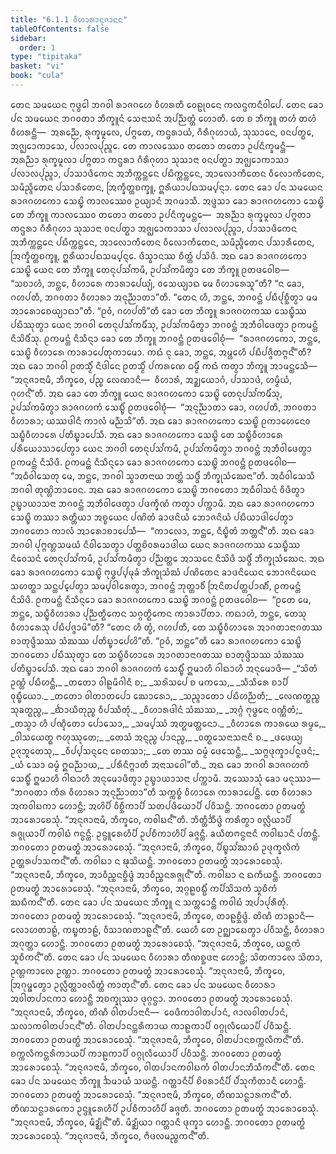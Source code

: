 ```yaml
---
title: "6.1.1 ᩅᩥᩉᩣᩁᩣᨶᩩᨩᩣᨶᨶ"
tableOfContents: false
sidebar:
  order: 1
type: "tipitaka"
basket: "vi"
book: "cula"
---
```



<DynamicBreadcrumb />

<Division number="294" book="cula">

<Paragraph number="1259" book="cula">
ᨲᩮᨶ ᩈᨾᨿᩮᨶ ᨻᩩᨴ᩠ᨵᩮᩤ ᨽᨣᩅᩤ ᩁᩣᨩᨣᩉᩮ ᩅᩥᩉᩁᨲᩥ ᩅᩮᩊᩩᩅᨶᩮ ᨠᩃᨶ᩠ᨴᨠᨶᩥᩅᩤᨸᩮ. ᨲᩮᨶ ᨡᩮᩣ ᨸᨶ ᩈᨾᨿᩮᨶ ᨽᨣᩅᨲᩣ ᨽᩥᨠ᩠ᨡᩪᨶᩴ ᩈᩮᨶᩣᩈᨶᩴ ᩋᨸᨬ᩠ᨬᨲ᩠ᨲᩴ ᩉᩮᩣᨲᩥ. ᨲᩮ ᨧ ᨽᩥᨠ᩠ᨡᩪ ᨲᩉᩴ ᨲᩉᩴ ᩅᩥᩉᩁᨶ᩠ᨲᩥ—  ᩋᩁᨬ᩠ᨬᩮ, ᩁᩩᨠ᩠ᨡᨾᩪᩃᩮ, ᨸᨻ᩠ᨻᨲᩮ, ᨠᨶ᩠ᨴᩁᩣᨿᩴ, ᨣᩥᩁᩥᨣᩩᩉᩣᨿᩴ, ᩈᩩᩈᩣᨶᩮ, ᩅᨶᨸᨲ᩠ᨳᩮ, ᩋᨩ᩠ᨫᩮᩣᨠᩣᩈᩮ, ᨸᩃᩣᩃᨸᩩᨬ᩠ᨩᩮ. ᨲᩮ ᨠᩣᩃᩔᩮᩅ ᨲᨲᩮᩣ ᨲᨲᩮᩣ ᩏᨸᨶᩥᨠ᩠ᨡᨾᨶ᩠ᨲᩥ—  ᩋᩁᨬ᩠ᨬᩣ ᩁᩩᨠ᩠ᨡᨾᩪᩃᩣ ᨸᨻ᩠ᨻᨲᩣ ᨠᨶ᩠ᨴᩁᩣ ᨣᩥᩁᩥᨣᩩᩉᩣ ᩈᩩᩈᩣᨶᩣ ᩅᨶᨸᨲ᩠ᨳᩣ ᩋᨩ᩠ᨫᩮᩣᨠᩣᩈᩣ ᨸᩃᩣᩃᨸᩩᨬ᩠ᨩᩣ, ᨸᩣᩈᩣᨴᩥᨠᩮᨶ ᩋᨽᩥᨠ᩠ᨠᨶ᩠ᨲᩮᨶ ᨸᨭᩥᨠ᩠ᨠᨶ᩠ᨲᩮᨶ, ᩋᩣᩃᩮᩣᨠᩥᨲᩮᨶ ᩅᩥᩃᩮᩣᨠᩥᨲᩮᨶ, ᩈᨾᩥᨬ᩠ᨩᩥᨲᩮᨶ ᨸᩈᩣᩁᩥᨲᩮᨶ, ᩒᨠ᩠ᨡᩥᨲ᩠ᨲᨧᨠ᩠ᨡᩪ, ᩍᩁᩥᨿᩣᨸᨳᩈᨾ᩠ᨸᨶ᩠ᨶᩣ. ᨲᩮᨶ ᨡᩮᩣ ᨸᨶ ᩈᨾᨿᩮᨶ ᩁᩣᨩᨣᩉᨠᩮᩣ ᩈᩮᨭ᩠ᨮᩦ ᨠᩣᩃᩔᩮᩅ ᩏᨿ᩠ᨿᩣᨶᩴ ᩋᨣᨾᩣᩈᩥ. ᩋᨴ᩠ᨴᩈᩣ ᨡᩮᩣ ᩁᩣᨩᨣᩉᨠᩮᩣ ᩈᩮᨭ᩠ᨮᩦ ᨲᩮ ᨽᩥᨠ᩠ᨡᩪ ᨠᩣᩃᩔᩮᩅ ᨲᨲᩮᩣ ᨲᨲᩮᩣ ᩏᨸᨶᩥᨠ᩠ᨡᨾᨶ᩠ᨲᩮ—  ᩋᩁᨬ᩠ᨬᩣ ᩁᩩᨠ᩠ᨡᨾᩪᩃᩣ ᨸᨻ᩠ᨻᨲᩣ ᨠᨶ᩠ᨴᩁᩣ ᨣᩥᩁᩥᨣᩩᩉᩣ ᩈᩩᩈᩣᨶᩣ ᩅᨶᨸᨲ᩠ᨳᩣ ᩋᨩ᩠ᨫᩮᩣᨠᩣᩈᩣ ᨸᩃᩣᩃᨸᩩᨬ᩠ᨩᩣ, ᨸᩣᩈᩣᨴᩥᨠᩮᨶ ᩋᨽᩥᨠ᩠ᨠᨶ᩠ᨲᩮᨶ ᨸᨭᩥᨠ᩠ᨠᨶ᩠ᨲᩮᨶ, ᩋᩣᩃᩮᩣᨠᩥᨲᩮᨶ ᩅᩥᩃᩮᩣᨠᩥᨲᩮᨶ, ᩈᨾᩥᨬ᩠ᨩᩥᨲᩮᨶ ᨸᩈᩣᩁᩥᨲᩮᨶ, ᩒᨠ᩠ᨡᩥᨲ᩠ᨲᨧᨠ᩠ᨡᩪ, ᩍᩁᩥᨿᩣᨸᨳᩈᨾ᩠ᨸᨶ᩠ᨶᩮ. ᨴᩥᩈ᩠ᩅᩣᨶᩔ ᨧᩥᨲ᩠ᨲᩴ ᨸᩈᩦᨴᩥ. ᩋᨳ ᨡᩮᩣ ᩁᩣᨩᨣᩉᨠᩮᩣ ᩈᩮᨭ᩠ᨮᩦ ᨿᩮᨶ ᨲᩮ ᨽᩥᨠ᩠ᨡᩪ ᨲᩮᨶᩩᨸᩈᩘᨠᨾᩥ, ᩏᨸᩈᩘᨠᨾᩥᨲ᩠ᩅᩣ ᨲᩮ ᨽᩥᨠ᩠ᨡᩪ ᩑᨲᨴᩅᩮᩤᨧ—  “ᩈᨧᩣᩉᩴ, ᨽᨶ᩠ᨲᩮ, ᩅᩥᩉᩣᩁᩮ ᨠᩣᩁᩣᨸᩮᨿ᩠ᨿᩴ, ᩅᩈᩮᨿ᩠ᨿᩣᨳ ᨾᩮ ᩅᩥᩉᩣᩁᩮᩈᩪ”ᨲᩥ? “ᨶ ᨡᩮᩣ, ᨣᩉᨸᨲᩥ, ᨽᨣᩅᨲᩣ ᩅᩥᩉᩣᩁᩣ ᩋᨶᩩᨬ᩠ᨬᩣᨲᩣ”ᨲᩥ. “ᨲᩮᨶ ᩉᩥ, ᨽᨶ᩠ᨲᩮ, ᨽᨣᩅᨶ᩠ᨲᩴ ᨸᨭᩥᨸᩩᨧ᩠ᨨᩥᨲ᩠ᩅᩣ ᨾᨾ ᩋᩣᩁᩮᩣᨧᩮᨿ᩠ᨿᩣᨳᩣ”ᨲᩥ. “ᩑᩅᩴ, ᨣᩉᨸᨲᩦ”ᨲᩥ ᨡᩮᩣ ᨲᩮ ᨽᩥᨠ᩠ᨡᩪ ᩁᩣᨩᨣᩉᨠᩔ ᩈᩮᨭ᩠ᨮᩥᩔ ᨸᨭᩥᩔᩩᨲ᩠ᩅᩣ ᨿᩮᨶ ᨽᨣᩅᩤ ᨲᩮᨶᩩᨸᩈᩘᨠᨾᩥᩴᩈᩩ, ᩏᨸᩈᩘᨠᨾᩥᨲ᩠ᩅᩣ ᨽᨣᩅᨶ᩠ᨲᩴ ᩋᨽᩥᩅᩤᨴᩮᨲ᩠ᩅᩣ ᩑᨠᨾᨶ᩠ᨲᩴ ᨶᩥᩈᩦᨴᩥᩴᩈᩩ. ᩑᨠᨾᨶ᩠ᨲᩴ ᨶᩥᩈᩥᨶ᩠ᨶᩣ ᨡᩮᩣ ᨲᩮ ᨽᩥᨠ᩠ᨡᩪ ᨽᨣᩅᨶ᩠ᨲᩴ ᩑᨲᨴᩅᩮᩤᨧᩩᩴ—  “ᩁᩣᨩᨣᩉᨠᩮᩣ, ᨽᨶ᩠ᨲᩮ, ᩈᩮᨭ᩠ᨮᩦ ᩅᩥᩉᩣᩁᩮ ᨠᩣᩁᩣᨸᩮᨲᩩᨠᩣᨾᩮᩣ. ᨠᨳᩴ ᨶᩩ ᨡᩮᩣ, ᨽᨶ᩠ᨲᩮ, ᩋᨾ᩠ᩉᩮᩉᩥ ᨸᨭᩥᨸᨩ᩠ᨩᩥᨲᨻ᩠ᨻᨶ᩺”ᨲᩥ? ᩋᨳ ᨡᩮᩣ ᨽᨣᩅᩤ ᩑᨲᩈ᩠ᨾᩥᩴ ᨶᩥᨴᩤᨶᩮ ᩑᨲᩈ᩠ᨾᩥᩴ ᨸᨠᩁᨱᩮ ᨵᨾ᩠ᨾᩥᩴ ᨠᨳᩴ ᨠᨲ᩠ᩅᩣ ᨽᩥᨠ᩠ᨡᩪ ᩋᩣᨾᨶ᩠ᨲᩮᩈᩥ—  “ᩋᨶᩩᨩᩣᨶᩣᨾᩥ, ᨽᩥᨠ᩠ᨡᩅᩮ, ᨸᨬ᩠ᨧ ᩃᩮᨱᩣᨶᩥ—  ᩅᩥᩉᩣᩁᩴ, ᩋᨯ᩠ᨰᨿᩮᩣᨣᩴ, ᨸᩣᩈᩣᨴᩴ, ᩉᨾ᩠ᨾᩥᨿᩴ, ᨣᩩᩉᨶ᩺”ᨲᩥ.
</Paragraph>

<Paragraph number="1260" book="cula">
ᩋᨳ ᨡᩮᩣ ᨲᩮ ᨽᩥᨠ᩠ᨡᩪ ᨿᩮᨶ ᩁᩣᨩᨣᩉᨠᩮᩣ ᩈᩮᨭ᩠ᨮᩦ ᨲᩮᨶᩩᨸᩈᩘᨠᨾᩥᩴᩈᩩ, ᩏᨸᩈᩘᨠᨾᩥᨲ᩠ᩅᩣ ᩁᩣᨩᨣᩉᨠᩴ ᩈᩮᨭ᩠ᨮᩥᩴ ᩑᨲᨴᩅᩮᩤᨧᩩᩴ—  “ᩋᨶᩩᨬ᩠ᨬᩣᨲᩣ ᨡᩮᩣ, ᨣᩉᨸᨲᩥ, ᨽᨣᩅᨲᩣ ᩅᩥᩉᩣᩁᩣ; ᨿᩔᨴᩤᨶᩥ ᨠᩣᩃᩴ ᨾᨬ᩠ᨬᩈᩦ”ᨲᩥ. ᩋᨳ ᨡᩮᩣ ᩁᩣᨩᨣᩉᨠᩮᩣ ᩈᩮᨭ᩠ᨮᩦ ᩑᨠᩣᩉᩮᨶᩮᩅ ᩈᨭ᩠ᨮᩥᩅᩥᩉᩣᩁᩮ ᨸᨲᩥᨭ᩠ᨮᩣᨸᩮᩈᩥ. ᩋᨳ ᨡᩮᩣ ᩁᩣᨩᨣᩉᨠᩮᩣ ᩈᩮᨭ᩠ᨮᩦ ᨲᩮ ᩈᨭ᩠ᨮᩥᩅᩥᩉᩣᩁᩮ ᨸᩁᩥᨿᩮᩣᩈᩣᨸᩮᨲ᩠ᩅᩣ ᨿᩮᨶ ᨽᨣᩅᩤ ᨲᩮᨶᩩᨸᩈᩘᨠᨾᩥ, ᩏᨸᩈᩘᨠᨾᩥᨲ᩠ᩅᩣ ᨽᨣᩅᨶ᩠ᨲᩴ ᩋᨽᩥᩅᩤᨴᩮᨲ᩠ᩅᩣ ᩑᨠᨾᨶ᩠ᨲᩴ ᨶᩥᩈᩦᨴᩥ. ᩑᨠᨾᨶ᩠ᨲᩴ ᨶᩥᩈᩥᨶ᩠ᨶᩮᩣ ᨡᩮᩣ ᩁᩣᨩᨣᩉᨠᩮᩣ ᩈᩮᨭ᩠ᨮᩦ ᨽᨣᩅᨶ᩠ᨲᩴ ᩑᨲᨴᩅᩮᩤᨧ—  “ᩋᨵᩥᩅᩤᩈᩮᨲᩩ ᨾᩮ, ᨽᨶ᩠ᨲᩮ, ᨽᨣᩅᩤ ᩈ᩠ᩅᩣᨲᨶᩣᨿ ᨽᨲ᩠ᨲᩴ ᩈᨴ᩠ᨵᩥᩴ ᨽᩥᨠ᩠ᨡᩩᩈᩴᨥᩮᨶᩣ”ᨲᩥ. ᩋᨵᩥᩅᩤᩈᩮᩈᩥ ᨽᨣᩅᩤ ᨲᩩᨱ᩠ᩉᩦᨽᩣᩅᩮᨶ. ᩋᨳ ᨡᩮᩣ ᩁᩣᨩᨣᩉᨠᩮᩣ ᩈᩮᨭ᩠ᨮᩦ ᨽᨣᩅᨲᩮᩣ ᩋᨵᩥᩅᩤᩈᨶᩴ ᩅᩥᨴᩥᨲ᩠ᩅᩣ ᩏᨭ᩠ᨮᩣᨿᩣᩈᨶᩣ ᨽᨣᩅᨶ᩠ᨲᩴ ᩋᨽᩥᩅᩤᨴᩮᨲ᩠ᩅᩣ ᨸᨴᨠ᩠ᨡᩥᨱᩴ ᨠᨲ᩠ᩅᩣ ᨸᨠ᩠ᨠᩣᨾᩥ.
</Paragraph>

<Paragraph number="1261" book="cula">
ᩋᨳ ᨡᩮᩣ ᩁᩣᨩᨣᩉᨠᩮᩣ ᩈᩮᨭ᩠ᨮᩦ ᨲᩔᩣ ᩁᨲ᩠ᨲᩥᨿᩣ ᩋᨧ᩠ᨧᨿᩮᨶ ᨸᨱᩦᨲᩴ ᨡᩣᨴᨶᩦᨿᩴ ᨽᩮᩣᨩᨶᩦᨿᩴ ᨸᨭᩥᨿᩣᨴᩤᨸᩮᨲ᩠ᩅᩣ ᨽᨣᩅᨲᩮᩣ ᨠᩣᩃᩴ ᩋᩣᩁᩮᩣᨧᩣᨸᩮᩈᩥ—  “ᨠᩣᩃᩮᩣ, ᨽᨶ᩠ᨲᩮ, ᨶᩥᨭ᩠ᨮᩥᨲᩴ ᨽᨲ᩠ᨲᨶ᩺”ᨲᩥ. ᩋᨳ ᨡᩮᩣ ᨽᨣᩅᩤ ᨸᩩᨻ᩠ᨻᨱ᩠ᩉᩈᨾᨿᩴ ᨶᩥᩅᩤᩈᩮᨲ᩠ᩅᩣ ᨸᨲ᩠ᨲᨧᩦᩅᩁᨾᩣᨴᩤᨿ ᨿᩮᨶ ᩁᩣᨩᨣᩉᨠᩔ ᩈᩮᨭ᩠ᨮᩥᩔ ᨶᩥᩅᩮᩈᨶᩴ ᨲᩮᨶᩩᨸᩈᩘᨠᨾᩥ, ᩏᨸᩈᩘᨠᨾᩥᨲ᩠ᩅᩣ ᨸᨬ᩠ᨬᨲ᩠ᨲᩮ ᩋᩣᩈᨶᩮ ᨶᩥᩈᩦᨴᩥ ᩈᨴ᩠ᨵᩥᩴ ᨽᩥᨠ᩠ᨡᩩᩈᩴᨥᩮᨶ. ᩋᨳ ᨡᩮᩣ ᩁᩣᨩᨣᩉᨠᩮᩣ ᩈᩮᨭ᩠ᨮᩦ ᨻᩩᨴ᩠ᨵᨸ᩠ᨸᨾᩩᨡᩴ ᨽᩥᨠ᩠ᨡᩩᩈᩴᨥᩴ ᨸᨱᩦᨲᩮᨶ ᨡᩣᨴᨶᩦᨿᩮᨶ ᨽᩮᩣᨩᨶᩦᨿᩮᨶ ᩈᩉᨲ᩠ᨳᩣ ᩈᨶ᩠ᨲᨸ᩠ᨸᩮᨲ᩠ᩅᩣ ᩈᨾ᩠ᨸᩅᩤᩁᩮᨲ᩠ᩅᩣ, ᨽᨣᩅᨶ᩠ᨲᩴ ᨽᩩᨲ᩠ᨲᩣᩅᩥᩴ ᩒᨶᩦᨲᨸᨲ᩠ᨲᨸᩣᨱᩥᩴ, ᩑᨠᨾᨶ᩠ᨲᩴ ᨶᩥᩈᩦᨴᩥ. ᩑᨠᨾᨶ᩠ᨲᩴ ᨶᩥᩈᩥᨶ᩠ᨶᩮᩣ ᨡᩮᩣ ᩁᩣᨩᨣᩉᨠᩮᩣ ᩈᩮᨭ᩠ᨮᩦ ᨽᨣᩅᨶ᩠ᨲᩴ ᩑᨲᨴᩅᩮᩤᨧ—  “ᩑᨲᩮ ᨾᩮ, ᨽᨶ᩠ᨲᩮ, ᩈᨭ᩠ᨮᩥᩅᩥᩉᩣᩁᩣ ᨸᩩᨬ᩠ᨬᨲ᩠ᨳᩥᨠᩮᨶ ᩈᨣ᩠ᨣᨲ᩠ᨳᩥᨠᩮᨶ ᨠᩣᩁᩣᨸᩥᨲᩣ. ᨠᨳᩣᩉᩴ, ᨽᨶ᩠ᨲᩮ, ᨲᩮᩈᩩ ᩅᩥᩉᩣᩁᩮᩈᩩ ᨸᨭᩥᨸᨩ᩠ᨩᩣᨾᩦ”ᨲᩥ? “ᨲᩮᨶ ᩉᩥ ᨲ᩠ᩅᩴ, ᨣᩉᨸᨲᩥ, ᨲᩮ ᩈᨭ᩠ᨮᩥᩅᩥᩉᩣᩁᩮ ᩋᩣᨣᨲᩣᨶᩣᨣᨲᩔ ᨧᩣᨲᩩᨴ᩠ᨴᩥᩈᩔ ᩈᩴᨥᩔ ᨸᨲᩥᨭ᩠ᨮᩣᨸᩮᩉᩦ”ᨲᩥ. “ᩑᩅᩴ, ᨽᨶ᩠ᨲᩮ”ᨲᩥ ᨡᩮᩣ ᩁᩣᨩᨣᩉᨠᩮᩣ ᩈᩮᨭ᩠ᨮᩦ ᨽᨣᩅᨲᩮᩣ ᨸᨭᩥᩔᩩᨲ᩠ᩅᩣ ᨲᩮ ᩈᨭ᩠ᨮᩥᩅᩥᩉᩣᩁᩮ ᩋᩣᨣᨲᩣᨶᩣᨣᨲᩔ ᨧᩣᨲᩩᨴ᩠ᨴᩥᩈᩔ ᩈᩴᨥᩔ ᨸᨲᩥᨭ᩠ᨮᩣᨸᩮᩈᩥ.
</Paragraph>

</Division>
<Division number="295" book="cula">

<Paragraph number="1262" book="cula">
ᩋᨳ ᨡᩮᩣ ᨽᨣᩅᩤ ᩁᩣᨩᨣᩉᨠᩴ ᩈᩮᨭ᩠ᨮᩥᩴ ᩍᨾᩣᩉᩥ ᨣᩤᨳᩣᩉᩥ ᩋᨶᩩᨾᩮᩣᨴᩥ—
</Paragraph>

<Paragraph number="1263" type="verses" book="cula">
_“ᩈᩦᨲᩴ ᩏᨱ᩠ᩉᩴ ᨸᨭᩥᩉᨶ᩠ᨲᩥ,_  
_ᨲᨲᩮᩣ ᩅᩤᩊᨾᩥᨣᩤᨶᩥ ᨧ;_  
_ᩈᩁᩦᩈᨸᩮ ᨧ ᨾᨠᩈᩮ,_  
_ᩈᩥᩈᩥᩁᩮ ᨧᩣᨸᩥ ᩅᩩᨭ᩠ᨮᩥᨿᩮᩣ._  

</Paragraph>

<Paragraph number="1264" type="verses" book="cula">
_ᨲᨲᩮᩣ ᩅᩤᨲᩣᨲᨸᩮᩣ ᨥᩮᩣᩁᩮᩣ,_  
_ᩈᨬ᩠ᨩᩣᨲᩮᩣ ᨸᨭᩥᩉᨬ᩠ᨬᨲᩥ;_  
_ᩃᩮᨱᨲ᩠ᨳᨬ᩠ᨧ ᩈᩩᨡᨲ᩠ᨳᨬ᩠ᨧ,_  
_ᨫᩣᨿᩥᨲᩩᨬ᩠ᨧ ᩅᩥᨸᩔᩥᨲᩩᩴ._  

</Paragraph>

<Paragraph number="1265" type="verses" book="cula">
_ᩅᩥᩉᩣᩁᨴᩤᨶᩴ ᩈᩴᨥᩔ,_  
_ᩋᨣ᩠ᨣᩴ ᨻᩩᨴ᩠ᨵᩮᨶ ᩅᨱ᩠ᨱᩥᨲᩴ;_  
_ᨲᩈ᩠ᨾᩣ ᩉᩥ ᨸᨱ᩠ᨯᩥᨲᩮᩣ ᨸᩮᩣᩈᩮᩣ,_  
_ᩈᨾ᩠ᨸᩔᩴ ᩋᨲ᩠ᨳᨾᨲ᩠ᨲᨶᩮᩣ._  

</Paragraph>

<Paragraph number="1266" type="verses" book="cula">
_ᩅᩥᩉᩣᩁᩮ ᨠᩣᩁᨿᩮ ᩁᨾ᩠ᨾᩮ,_  
_ᩅᩤᩈᨿᩮᨲ᩠ᨳ ᨻᩉᩩᩔᩩᨲᩮ;_  
_ᨲᩮᩈᩴ ᩋᨶ᩠ᨶᨬ᩠ᨧ ᨸᩣᨶᨬ᩠ᨧ,_  
_ᩅᨲ᩠ᨳᩈᩮᨶᩣᩈᨶᩣᨶᩥ ᨧ._  

</Paragraph>

<Paragraph number="1267" type="verses" book="cula">
_ᨴᨴᩮᨿ᩠ᨿ ᩏᨩᩩᨽᩪᨲᩮᩈᩩ,_  
_ᩅᩥᨸ᩠ᨸᩈᨶ᩠ᨶᩮᨶ ᨧᩮᨲᩈᩣ;_  
_ᨲᩮ ᨲᩔ ᨵᨾ᩠ᨾᩴ ᨴᩮᩈᩮᨶ᩠ᨲᩥ,_  
_ᩈᨻ᩠ᨻᨴᩩᨠ᩠ᨡᩣᨸᨶᩪᨴᨶᩴ;_  
_ᨿᩴ ᩈᩮᩣ ᨵᨾ᩠ᨾᩴ ᩍᨵᨬ᩠ᨬᩣᨿ,_  
_ᨸᩁᩥᨶᩥᨻ᩠ᨻᩣᨲᩥ ᩋᨶᩣᩈᩅᩮᩤ”ᨲᩥ._  

</Paragraph>

<Paragraph number="1268" book="cula">
ᩋᨳ ᨡᩮᩣ ᨽᨣᩅᩤ ᩁᩣᨩᨣᩉᨠᩴ ᩈᩮᨭ᩠ᨮᩥᩴ ᩍᨾᩣᩉᩥ ᨣᩤᨳᩣᩉᩥ ᩋᨶᩩᨾᩮᩣᨴᩥᨲ᩠ᩅᩣ ᩏᨭ᩠ᨮᩣᨿᩣᩈᨶᩣ ᨸᨠ᩠ᨠᩣᨾᩥ.
</Paragraph>

</Division>
<Division number="296" book="cula">

<Paragraph number="1269" book="cula">
ᩋᩔᩮᩣᩈᩩᩴ ᨡᩮᩣ ᨾᨶᩩᩔᩣ—  “ᨽᨣᩅᨲᩣ ᨠᩥᩁ ᩅᩥᩉᩣᩁᩣ ᩋᨶᩩᨬ᩠ᨬᩣᨲᩣ”ᨲᩥ ᩈᨠ᩠ᨠᨧ᩠ᨧᩴ ᩅᩥᩉᩣᩁᩮ ᨠᩣᩁᩣᨸᩮᨶ᩠ᨲᩥ. ᨲᩮ ᩅᩥᩉᩣᩁᩣ ᩋᨠᩅᩤᨭᨠᩣ ᩉᩮᩣᨶ᩠ᨲᩥ; ᩋᩉᩦᨸᩥ ᩅᩥᨧ᩠ᨨᩥᨠᩣᨸᩥ ᩈᨲᨸᨴᩥᨿᩮᩣᨸᩥ ᨸᩅᩥᩈᨶ᩠ᨲᩥ. ᨽᨣᩅᨲᩮᩣ ᩑᨲᨾᨲ᩠ᨳᩴ ᩋᩣᩁᩮᩣᨧᩮᩈᩩᩴ. “ᩋᨶᩩᨩᩣᨶᩣᨾᩥ, ᨽᩥᨠ᩠ᨡᩅᩮ, ᨠᩅᩤᨭᨶ᩺”ᨲᩥ. ᨽᩥᨲ᩠ᨲᩥᨨᩥᨴ᩠ᨴᩴ ᨠᩁᩥᨲ᩠ᩅᩣ ᩅᩃᩖᩥᨿᩣᨸᩥ ᩁᨩ᩠ᨩᩩᨿᩣᨸᩥ ᨠᩅᩤᨭᩴ ᨻᨶ᩠ᨵᨶ᩠ᨲᩥ. ᩏᨶ᩠ᨴᩪᩁᩮᩉᩥᨸᩥ ᩏᨸᨧᩥᨠᩣᩉᩥᨸᩥ ᨡᨩ᩠ᨩᨶ᩠ᨲᩥ. ᨡᨿᩥᨲᨻᨶ᩠ᨵᨶᩣᨶᩥ ᨠᩅᩤᨭᩣᨶᩥ ᨸᨲᨶ᩠ᨲᩥ. ᨽᨣᩅᨲᩮᩣ ᩑᨲᨾᨲ᩠ᨳᩴ ᩋᩣᩁᩮᩣᨧᩮᩈᩩᩴ. “ᩋᨶᩩᨩᩣᨶᩣᨾᩥ, ᨽᩥᨠ᩠ᨡᩅᩮ, ᨸᩥᨭ᩠ᨮᩈᩘᨥᩣᨭᩴ ᩏᨴᩩᨠ᩠ᨡᩃᩥᨠᩴ ᩏᨲ᩠ᨲᩁᨸᩣᩈᨠᨶ᩺”ᨲᩥ. ᨠᩅᩤᨭᩣ ᨶ ᨹᩩᩈᩦᨿᨶ᩠ᨲᩥ. ᨽᨣᩅᨲᩮᩣ ᩑᨲᨾᨲ᩠ᨳᩴ ᩋᩣᩁᩮᩣᨧᩮᩈᩩᩴ. “ᩋᨶᩩᨩᩣᨶᩣᨾᩥ, ᨽᩥᨠ᩠ᨡᩅᩮ, ᩋᩣᩅᩥᨬ᩠ᨨᨶᨧ᩠ᨨᩥᨴ᩠ᨴᩴ ᩋᩣᩅᩥᨬ᩠ᨨᨶᩁᨩ᩠ᨩᩩᨶ᩺”ᨲᩥ. ᨠᩅᩤᨭᩣ ᨶ ᨳᨠᩥᨿᨶ᩠ᨲᩥ. ᨽᨣᩅᨲᩮᩣ ᩑᨲᨾᨲ᩠ᨳᩴ ᩋᩣᩁᩮᩣᨧᩮᩈᩩᩴ. “ᩋᨶᩩᨩᩣᨶᩣᨾᩥ, ᨽᩥᨠ᩠ᨡᩅᩮ, ᩋᨣ᩠ᨣᩊᩅᨭ᩠ᨭᩥᩴ ᨠᨸᩥᩈᩦᩈᨠᩴ ᩈᩪᨧᩥᨠᩴ ᨥᨭᩥᨠᨶ᩺”ᨲᩥ.
</Paragraph>

<Paragraph number="1270" book="cula">
ᨲᩮᨶ ᨡᩮᩣ ᨸᨶ ᩈᨾᨿᩮᨶ ᨽᩥᨠ᩠ᨡᩪ ᨶ ᩈᨠ᩠ᨠᩮᩣᨶ᩠ᨲᩥ ᨠᩅᩤᨭᩴ ᩋᨸᩣᨸᩩᩁᩥᨲᩩᩴ. ᨽᨣᩅᨲᩮᩣ ᩑᨲᨾᨲ᩠ᨳᩴ ᩋᩣᩁᩮᩣᨧᩮᩈᩩᩴ. “ᩋᨶᩩᨩᩣᨶᩣᨾᩥ, ᨽᩥᨠ᩠ᨡᩅᩮ, ᨲᩣᩊᨧ᩠ᨨᩥᨴ᩠ᨴᩴ. ᨲᩦᨱᩥ ᨲᩣᩊᩣᨶᩥ—  ᩃᩮᩣᩉᨲᩣᩊᩴ, ᨠᨭ᩠ᨮᨲᩣᩊᩴ, ᩅᩥᩈᩣᨱᨲᩣᩊᨶ᩺”ᨲᩥ. ᨿᩮᩉᩥ ᨲᩮ ᩏᨣ᩠ᨥᩣᨭᩮᨲ᩠ᩅᩣ ᨸᩅᩥᩈᨶ᩠ᨲᩥ, ᩅᩥᩉᩣᩁᩣ ᩋᨣᩩᨲ᩠ᨲᩣ ᩉᩮᩣᨶ᩠ᨲᩥ. ᨽᨣᩅᨲᩮᩣ ᩑᨲᨾᨲ᩠ᨳᩴ ᩋᩣᩁᩮᩣᨧᩮᩈᩩᩴ. “ᩋᨶᩩᨩᩣᨶᩣᨾᩥ, ᨽᩥᨠ᩠ᨡᩅᩮ, ᨿᨶ᩠ᨲᨠᩴ ᩈᩪᨧᩥᨠᨶ᩺”ᨲᩥ.
</Paragraph>

<Paragraph number="1271" book="cula">
ᨲᩮᨶ ᨡᩮᩣ ᨸᨶ ᩈᨾᨿᩮᨶ ᩅᩥᩉᩣᩁᩣ ᨲᩥᨱᨧ᩠ᨨᨴᨶᩣ ᩉᩮᩣᨶ᩠ᨲᩥ; ᩈᩦᨲᨠᩣᩃᩮ ᩈᩦᨲᩣ, ᩏᨱ᩠ᩉᨠᩣᩃᩮ ᩏᨱ᩠ᩉᩣ. ᨽᨣᩅᨲᩮᩣ ᩑᨲᨾᨲ᩠ᨳᩴ ᩋᩣᩁᩮᩣᨧᩮᩈᩩᩴ. “ᩋᨶᩩᨩᩣᨶᩣᨾᩥ, ᨽᩥᨠ᩠ᨡᩅᩮ, ᩒᨣᩩᨾ᩠ᨹᩮᨲ᩠ᩅᩣ ᩏᩃᩖᩥᨲ᩠ᨲᩣᩅᩃᩥᨲ᩠ᨲᩴ ᨠᩣᨲᩩᨶ᩺”ᨲᩥ.
</Paragraph>

<Paragraph number="1272" book="cula">
ᨲᩮᨶ ᨡᩮᩣ ᨸᨶ ᩈᨾᨿᩮᨶ ᩅᩥᩉᩣᩁᩣ ᩋᩅᩤᨲᨸᩣᨶᨠᩣ ᩉᩮᩣᨶ᩠ᨲᩥ ᩋᨧᨠ᩠ᨡᩩᩔᩣ ᨴᩩᨣ᩠ᨣᨶ᩠ᨵᩣ. ᨽᨣᩅᨲᩮᩣ ᩑᨲᨾᨲ᩠ᨳᩴ ᩋᩣᩁᩮᩣᨧᩮᩈᩩᩴ. “ᩋᨶᩩᨩᩣᨶᩣᨾᩥ, ᨽᩥᨠ᩠ᨡᩅᩮ, ᨲᩦᨱᩥ ᩅᩤᨲᨸᩣᨶᩣᨶᩥ—  ᩅᩮᨴᩥᨠᩣᩅᩤᨲᨸᩣᨶᩴ, ᨩᩣᩃᩅᩤᨲᨸᩣᨶᩴ, ᩈᩃᩣᨠᩅᩤᨲᨸᩣᨶᨶ᩺”ᨲᩥ. ᩅᩤᨲᨸᩣᨶᨶ᩠ᨲᩁᩥᨠᩣᨿ ᨠᩣᩊᨠᩣᨸᩥ ᩅᨣ᩠ᨣᩩᩃᩥᨿᩮᩣᨸᩥ ᨸᩅᩥᩈᨶ᩠ᨲᩥ. ᨽᨣᩅᨲᩮᩣ ᩑᨲᨾᨲ᩠ᨳᩴ ᩋᩣᩁᩮᩣᨧᩮᩈᩩᩴ. “ᩋᨶᩩᨩᩣᨶᩣᨾᩥ, ᨽᩥᨠ᩠ᨡᩅᩮ, ᩅᩤᨲᨸᩣᨶᨧᨠ᩠ᨠᩃᩥᨠᨶ᩺”ᨲᩥ. ᨧᨠ᩠ᨠᩃᩥᨠᨶ᩠ᨲᩁᩥᨠᩣᨿᨸᩥ ᨠᩣᩊᨠᩣᨸᩥ ᩅᨣ᩠ᨣᩩᩃᩥᨿᩮᩣᨸᩥ ᨸᩅᩥᩈᨶ᩠ᨲᩥ. ᨽᨣᩅᨲᩮᩣ ᩑᨲᨾᨲ᩠ᨳᩴ ᩋᩣᩁᩮᩣᨧᩮᩈᩩᩴ. “ᩋᨶᩩᨩᩣᨶᩣᨾᩥ, ᨽᩥᨠ᩠ᨡᩅᩮ, ᩅᩤᨲᨸᩣᨶᨠᩅᩤᨭᨠᩴ ᩅᩤᨲᨸᩣᨶᨽᩥᩈᩥᨠᨶ᩺”ᨲᩥ.
</Paragraph>

<Paragraph number="1273" book="cula">
ᨲᩮᨶ ᨡᩮᩣ ᨸᨶ ᩈᨾᨿᩮᨶ ᨽᩥᨠ᩠ᨡᩪ ᨨᨾᩣᨿᩴ ᩈᨿᨶ᩠ᨲᩥ. ᨣᨲ᩠ᨲᩣᨶᩥᨸᩥ ᨧᩦᩅᩁᩣᨶᩥᨸᩥ ᨸᩴᩈᩩᨠᩥᨲᩣᨶᩥ ᩉᩮᩣᨶ᩠ᨲᩥ. ᨽᨣᩅᨲᩮᩣ ᩑᨲᨾᨲ᩠ᨳᩴ ᩋᩣᩁᩮᩣᨧᩮᩈᩩᩴ. “ᩋᨶᩩᨩᩣᨶᩣᨾᩥ, ᨽᩥᨠ᩠ᨡᩅᩮ, ᨲᩥᨱᩈᨶ᩠ᨳᩣᩁᨠᨶ᩺”ᨲᩥ. ᨲᩥᨱᩈᨶ᩠ᨳᩣᩁᨠᩮᩣ ᩏᨶ᩠ᨴᩪᩁᩮᩉᩥᨸᩥ ᩏᨸᨧᩥᨠᩣᩉᩥᨸᩥ ᨡᨩ᩠ᨩᨲᩥ. ᨽᨣᩅᨲᩮᩣ ᩑᨲᨾᨲ᩠ᨳᩴ ᩋᩣᩁᩮᩣᨧᩮᩈᩩᩴ. “ᩋᨶᩩᨩᩣᨶᩣᨾᩥ, ᨽᩥᨠ᩠ᨡᩅᩮ, ᨾᩥᨯ᩠ᨰᩥᨶ᩺”ᨲᩥ. ᨾᩥᨯ᩠ᨰᩥᨿᩣ ᨣᨲ᩠ᨲᩣᨶᩥ ᨴᩩᨠ᩠ᨡᩣ ᩉᩮᩣᨶ᩠ᨲᩥ. ᨽᨣᩅᨲᩮᩣ ᩑᨲᨾᨲ᩠ᨳᩴ ᩋᩣᩁᩮᩣᨧᩮᩈᩩᩴ. “ᩋᨶᩩᨩᩣᨶᩣᨾᩥ, ᨽᩥᨠ᩠ᨡᩅᩮ, ᨻᩥᨴᩃᨾᨬ᩠ᨧᨠᨶ᩺”ᨲᩥ.
</Paragraph>
</Division>